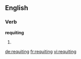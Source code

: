 ==English==

===Verb===
'''requiting'''

# {{present participle of|requite}}

[[de:requiting]]
[[fr:requiting]]
[[vi:requiting]]